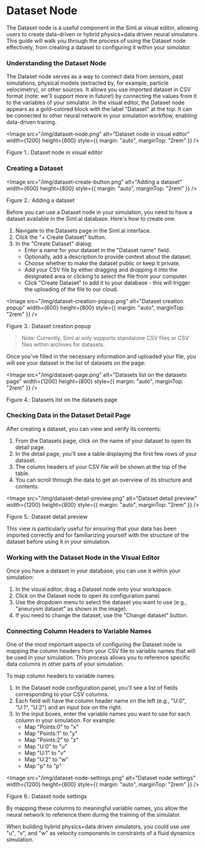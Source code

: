 
# Dataset Node

The Dataset node is a useful component in the Siml.ai visual editor, allowing users to create data-driven or hybrid physics+data driven neural simulators. 
This guide will walk you through the process of using the Dataset node effectively, from creating a dataset to configuring it within your simulator.

### **Understanding the Dataset Node**

The Dataset node serves as a way to connect data from sensors, past simulations, physical models (extracted by, for example, particle velocimetry), or other sources. 
It allows you use imported dataset in CSV format (note: we'll support more in future!) by connecting the values from it to the variables of your simulator. 
In the visual editor, the Dataset node appears as a gold-colored block with the label "Dataset" at the top. It can be connected to other neural network in your 
simulation workflow, enabling data-driven traning.

<Image
    src="/img/dataset-node.png"
    alt="Dataset node in visual editor"
    width={1200}
    height={800}
    style={{ margin: "auto", marginTop: "2rem" }}
/>
<figcaption style={{ textAlign: "center", fontSize: "0.7rem", marginBottom: "1rem" }}>
    Figure 1.: Dataset node in visual editor
</figcaption>

### **Creating a Dataset**

<Image
    src="/img/dataset-create-button.png"
    alt="Adding a dataset"
    width={600}
    height={800}
    style={{ margin: "auto", marginTop: "2rem" }}
/>
<figcaption style={{ textAlign: "center", fontSize: "0.7rem", marginBottom: "1rem" }}>
    Figure 2.: Adding a dataset
</figcaption>

Before you can use a Dataset node in your simulation, you need to have a dataset available in the Siml.ai database. Here's how to create one:

1. Navigate to the Datasets page in the Siml.ai interface.
2. Click the "+ Create Dataset" button.
3. In the "Create Dataset" dialog:
   - Enter a name for your dataset in the "Dataset name" field.
   - Optionally, add a description to provide context about the dataset.
   - Choose whether to make the dataset public or keep it private.
   - Add your CSV file by either dragging and dropping it into the designated area or clicking to select the file from your computer.
   - Click "Create Dataset" to add it to your database - this will trigger the uploading of the file to our cloud.

<Image
    src="/img/dataset-creation-popup.png"
    alt="Dataset creation popup"
    width={600}
    height={800}
    style={{ margin: "auto", marginTop: "2rem" }}
/>
<figcaption style={{ textAlign: "center", fontSize: "0.7rem", marginBottom: "1rem" }}>
    Figure 3.: Dataset creation popup
</figcaption>

> Note: Currently, Siml.ai only supports standalone CSV files or CSV files within archives for datasets.

Once you've filled in the necessary information and uploaded your file, you will see your dataset in the list of datasets on the page:

<Image
    src="/img/dataset-page.png"
    alt="Datasets list on the datasets page"
    width={1200}
    height={800}
    style={{ margin: "auto", marginTop: "2rem" }}
/>
<figcaption style={{ textAlign: "center", fontSize: "0.7rem", marginBottom: "1rem" }}>
    Figure 4.: Datasets list on the datasets page
</figcaption>

### **Checking Data in the Dataset Detail Page**

After creating a dataset, you can view and verify its contents:

1. From the Datasets page, click on the name of your dataset to open its detail page.
2. In the detail page, you'll see a table displaying the first few rows of your dataset.
3. The column headers of your CSV file will be shown at the top of the table.
4. You can scroll through the data to get an overview of its structure and contents.

<Image
    src="/img/dataset-detail-preview.png"
    alt="Dataset detail preview"
    width={1200}
    height={800}
    style={{ margin: "auto", marginTop: "2rem" }}
/>
<figcaption style={{ textAlign: "center", fontSize: "0.7rem", marginBottom: "1rem" }}>
    Figure 5.: Dataset detail preview
</figcaption>

This view is particularly useful for ensuring that your data has been imported correctly and for familiarizing yourself with the structure of the 
dataset before using it in your simulation.

### **Working with the Dataset Node in the Visual Editor**

Once you have a dataset in your database, you can use it within your simulation:

1. In the visual editor, drag a Dataset node onto your workspace.
2. Click on the Dataset node to open its configuration panel.
3. Use the dropdown menu to select the dataset you want to use (e.g., "aneurysm dataset" as shown in the image).
4. If you need to change the dataset, use the "Change dataset" button.

### **Connecting Column Headers to Variable Names**

One of the most important aspects of configuring the Dataset node is mapping the column headers from your CSV file to variable names that will be 
used in your simulation. This process allows you to reference specific data columns in other parts of your simulation.

To map column headers to variable names:

1. In the Dataset node configuration panel, you'll see a list of fields corresponding to your CSV columns.
2. Each field will have the column header name on the left (e.g., "U:0", "U:1", "U:2") and an input box on the right.
3. In the input boxes, enter the variable names you want to use for each column in your simulation. For example:
   - Map "Points:0" to "x"
   - Map "Points:1" to "y"
   - Map "Points:2" to "z"
   - Map "U:0" to "u"
   - Map "U:1" to "v"
   - Map "U:2" to "w"
   - Map "p" to "p"

<Image
    src="/img/dataset-node-settings.png"
    alt="Dataset node settings"
    width={1200}
    height={800}
    style={{ margin: "auto", marginTop: "2rem" }}
/>
<figcaption style={{ textAlign: "center", fontSize: "0.7rem", marginBottom: "1rem" }}>
    Figure 6.: Dataset node settings
</figcaption>

By mapping these columns to meaningful variable names, you allow the neural network to reference them during the training of the simulator.

When building hybrid physics+data driven simulators, you could use use "u", "v", and "w" as velocity components in constraints of a fluid dynamics simulation.
